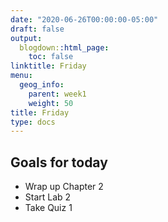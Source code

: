 ```yaml
---
date: "2020-06-26T00:00:00-05:00"
draft: false
output:
  blogdown::html_page:
    toc: false
linktitle: Friday
menu:
  geog_info:
    parent: week1
    weight: 50
title: Friday
type: docs
---
```


## Goals for today

- Wrap up Chapter 2
- Start Lab 2
- Take Quiz 1